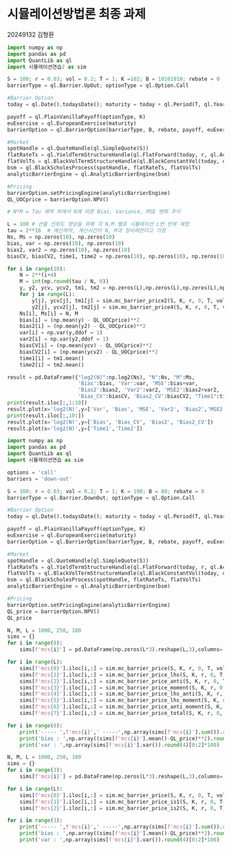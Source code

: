 # 시뮬레이션방법론 최종 과제 {.unnumbered}

20249132 김형환

```python
import numpy as np
import pandas as pd
import QuantLib as ql
import 시뮬레이션연습2 as sim

S = 100; r = 0.03; vol = 0.2; T = 1; K =102; B = 10101010; rebate = 0
barrierType = ql.Barrier.UpOut; optionType = ql.Option.Call

#Barrier Option
today = ql.Date().todaysDate(); maturity = today + ql.Period(T, ql.Years)

payoff = ql.PlainVanillaPayoff(optionType, K)
euExercise = ql.EuropeanExercise(maturity)
barrierOption = ql.BarrierOption(barrierType, B, rebate, payoff, euExercise)

#Market
spotHandle = ql.QuoteHandle(ql.SimpleQuote(S))
flatRateTs = ql.YieldTermStructureHandle(ql.FlatForward(today, r, ql.Actual365Fixed()))
flatVolTs = ql.BlackVolTermStructureHandle(ql.BlackConstantVol(today, ql.NullCalendar(), vol, ql.Actual365Fixed()))
bsm = ql.BlackScholesProcess(spotHandle, flatRateTs, flatVolTs)
analyticBarrierEngine = ql.AnalyticBarrierEngine(bsm)

#Pricing
barrierOption.setPricingEngine(analyticBarrierEngine)
QL_UOCprice = barrierOption.NPV()

# N*M = Tau 제약 하에서 N에 따른 Bias, Variance, MSE 변화 추이

L = 100 # 산출 신뢰도 향상을 위해 각 N,M 별로 시뮬레이션 L번 반복 예정
tau = 2**16  # 예산제약, 계산시간이 N, M과 정비례한다고 가정
Ns, Ms = np.zeros(10), np.zeros(10)
bias, var = np.zeros(10), np.zeros(10)
bias2, var2 = np.zeros(10), np.zeros(10)
biasCV, biasCV2, time1, time2 = np.zeros(10), np.zeros(10), np.zeros(10), np.zeros(10)

for i in range(10):
    N = 2**(i+4)
    M = int(np.round(tau / N, 0))
    y, y2, ycv, ycv2, tm1, tm2 = np.zeros(L),np.zeros(L),np.zeros(L),np.zeros(L),np.zeros(L),np.zeros(L)
    for j in range(L):
        y[j], ycv[j], tm1[j] = sim.mc_barrier_price2(S, K, r, 0, T, vol, 'call', N, B, 'up-out', M)[::2]
        y2[j], ycv2[j], tm2[j] = sim.mc_barrier_price4(S, K, r, 0, T, vol, 'call', N, B, 'up-out', M)[::2]
    Ns[i], Ms[i] = N, M
    bias[i] = (np.mean(y) - QL_UOCprice)**2
    bias2[i] = (np.mean(y2) - QL_UOCprice)**2
    var[i] = np.var(y,ddof = 1)
    var2[i] = np.var(y2,ddof = 1)
    biasCV[i] = (np.mean(ycv) - QL_UOCprice)**2
    biasCV2[i] = (np.mean(ycv2) - QL_UOCprice)**2
    time1[i] = tm1.mean()
    time2[i] = tm2.mean()

result = pd.DataFrame({"log2(N)":np.log2(Ns), "N":Ns, "M":Ms,
                       'Bias':bias, 'Var':var, 'MSE':bias+var,
                       'Bias2':bias2, 'Var2':var2, 'MSE2':bias2+var2,
                       'Bias_CV':biasCV, 'Bias2_CV':biasCV2, "Time1":time1, 'Time2':time2})
print(result.iloc[:,1:10])
result.plot(x='log2(N)',y=['Var', 'Bias', 'MSE', 'Var2', 'Bias2','MSE2'])
print(result.iloc[:,10:])
result.plot(x='log2(N)',y=['Bias', 'Bias_CV', 'Bias2', 'Bias2_CV'])
result.plot(x='log2(N)',y=['Time1','Time2'])
```


```python
import numpy as np
import pandas as pd
import QuantLib as ql
import 시뮬레이션연습 as sim

options = 'call'
barriers = 'down-out'

S = 100; r = 0.03; vol = 0.2; T = 1; K = 100; B = 80; rebate = 0
barrierType = ql.Barrier.DownOut; optionType = ql.Option.Call

#Barrier Option
today = ql.Date().todaysDate(); maturity = today + ql.Period(T, ql.Years)

payoff = ql.PlainVanillaPayoff(optionType, K)
euExercise = ql.EuropeanExercise(maturity)
barrierOption = ql.BarrierOption(barrierType, B, rebate, payoff, euExercise)

#Market
spotHandle = ql.QuoteHandle(ql.SimpleQuote(S))
flatRateTs = ql.YieldTermStructureHandle(ql.FlatForward(today, r, ql.Actual365Fixed()))
flatVolTs = ql.BlackVolTermStructureHandle(ql.BlackConstantVol(today, ql.NullCalendar(), vol, ql.Actual365Fixed()))
bsm = ql.BlackScholesProcess(spotHandle, flatRateTs, flatVolTs)
analyticBarrierEngine = ql.AnalyticBarrierEngine(bsm)

#Pricing
barrierOption.setPricingEngine(analyticBarrierEngine)
QL_price = barrierOption.NPV()
QL_price
```


```python
N, M, L = 1000, 250, 100
sims = {}
for i in range(8):
    sims[f'mcs{i}'] = pd.DataFrame(np.zeros(L*3).reshape(L,3),columns=['price','priceCV','time'])

for i in range(L):
    sims[f'mcs{0}'].iloc[i,:] = sim.mc_barrier_price(S, K, r, 0, T, vol, options, N, B, barriers, M)
    sims[f'mcs{1}'].iloc[i,:] = sim.mc_barrier_price_lhs(S, K, r, 0, T, vol, options, N, B, barriers, M)
    sims[f'mcs{2}'].iloc[i,:] = sim.mc_barrier_price_anti(S, K, r, 0, T, vol, options, N, B, barriers, M)
    sims[f'mcs{3}'].iloc[i,:] = sim.mc_barrier_price_moment(S, K, r, 0, T, vol, options, N, B, barriers, M)
    sims[f'mcs{4}'].iloc[i,:] = sim.mc_barrier_price_lhs_anti(S, K, r, 0, T, vol, options, N, B, barriers, M)
    sims[f'mcs{5}'].iloc[i,:] = sim.mc_barrier_price_lhs_moment(S, K, r, 0, T, vol, options, N, B, barriers, M)
    sims[f'mcs{6}'].iloc[i,:] = sim.mc_barrier_price_anti_moment(S, K, r, 0, T, vol, options, N, B, barriers, M)
    sims[f'mcs{7}'].iloc[i,:] = sim.mc_barrier_price_total(S, K, r, 0, T, vol, options, N, B, barriers, M)

for i in range(8):
    print('----- ',f'mcs{i}',' -----',np.array(sims[f'mcs{i}'].sum()).round(2)[2])
    print('bias : ',np.array((sims[f'mcs{i}'].mean()-QL_price)**2).round(4)[0:2]*100)
    print('var : ',np.array(sims[f'mcs{i}'].var()).round(4)[0:2]*100)
```


```python
N, M, L = 1000, 250, 100
sims = {}
for i in range(3):
    sims[f'mcs{i}'] = pd.DataFrame(np.zeros(L*3).reshape(L,3),columns=['price','priceCV','time'])

for i in range(L):
    sims[f'mcs{0}'].iloc[i,:] = sim.mc_barrier_price(S, K, r, 0, T, vol, options, N, B, barriers, M)
    sims[f'mcs{1}'].iloc[i,:] = sim.mc_barrier_price_is1(S, K, r, 0, T, vol, options, N, B, barriers, M)
    sims[f'mcs{2}'].iloc[i,:] = sim.mc_barrier_price_is2(S, K, r, 0, T, vol, options, N, B, barriers, M)

for i in range(3):
    print('----- ',f'mcs{i}',' -----',np.array(sims[f'mcs{i}'].sum()).round(2)[2])
    print('bias : ',np.array((sims[f'mcs{i}'].mean()-QL_price)**2).round(4)[0:2]*100)
    print('var : ',np.array(sims[f'mcs{i}'].var()).round(4)[0:2]*100)
```

